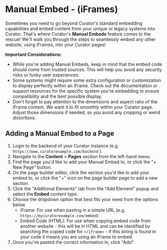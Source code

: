 # Manual Embed - (iFrames)

Sometimes you need to go beyond Curator's standard embedding capabilities and embed content from your unique or legacy
systems into Curator. That's where Curator's **Manual Embeds** feature comes to the rescue! We'll walk you through the
steps to seamlessly embed any other website, using iFrames, into your Curator pages!

**Important Considerations:**

- While you're adding Manual Embeds, keep in mind that the embed code should come from trusted sources. This will help
you avoid any security risks or funky user experiences.
- Some systems might require some extra configuration or customization to display perfectly within an iFrame. Check out
the documentation or support resources for the specific system you're embedding to ensure compatibility and the best
possible display.
- Don't forget to pay attention to the dimensions and aspect ratio of the iFrame content. We want it to fit smoothly
within your Curator page. Adjust those dimensions if needed, so you avoid any cropping or weird distortions.

## Adding a Manual Embed to a Page

1. Login to the backend of your Curator instance (e.g. `https://www.curatorexample.com/backend` ).
2. Navigate to the **Content** > **Pages** section from the left-hand menu.
3. Find the page you'd like to add your Manual Embed to, or click the "+ New Page" button.
4. On the page builder editor, click the section you'd like to add your embed to, or click the "+" icon on the page
builder page to add a new section.
5. Click the "Additional Elements" tab from the "Add Element" popup and select the **Embed** content type.
6. Choose the dropdown option that best fits your need from the options below
    - iFrame: For use when pasting in a simple URL (e.g. `https://mycuratorexample.com/embed`)
    - Embed Code (HTML): For use when copying embed code from another website - this will be in HTML and can be
    identified by searching the copied code for `</iframe>` - if this string is found in your code it means you are using
    an iFrame to embed.
7. Once you've pasted the correct information in, click "Add"
